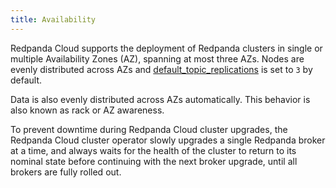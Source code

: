 ```yaml
---
title: Availability
---
```


<head>
    <meta name="title" content="Redpanda Cloud Availability  | Redpanda Docs"/>
    <meta name="description" content="Learn how Redpanda Cloud supports deploying Redpanda clusters in single or multiple Availability Zones (AZ)."/>
</head>

Redpanda Cloud supports the deployment of Redpanda clusters in single or multiple
Availability Zones (AZ), spanning at most three AZs. Nodes are evenly distributed
across AZs and [default_topic_replications](../../../../../../reference/cluster-properties#default_topic_replications)
is set to `3` by default.

Data is also evenly distributed across AZs automatically. This behavior is also
known as rack or AZ awareness.

To prevent downtime during Redpanda Cloud cluster upgrades, the Redpanda Cloud
cluster operator slowly upgrades a single Redpanda broker at a time, and always
waits for the health of the cluster to return to its nominal state before
continuing with the next broker upgrade, until all brokers are fully rolled out.
